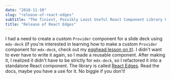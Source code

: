 ```yaml
---
date: "2018-11-10"
slug: "release-of-react-edges"
subtitle: "The Tiniest, Possibly Least Useful React Component Library Out There"
title: "Release of React Edges"
---
```


I had a need to create a custom `Provider` component for a slide deck using `mdx-deck` (if you're interested in learning how to make a custom `Provider` component for `mdx-deck`, check out my [egghead lesson on it](https://egghead.io/lessons/javascript-build-a-custom-provider-component-for-mdx-deck/?af=8u8eik)). I didn't want to ever have to write it again, so I made a reusable component. After making it, I realized it didn't have to be strictly for `mdx-deck`, so I refactored it into a standalone React component. The library is called [React Edges](https://github.com/kyleshevlin/react-edges). Read the docs, maybe you have a use for it. No biggie if you don't!
